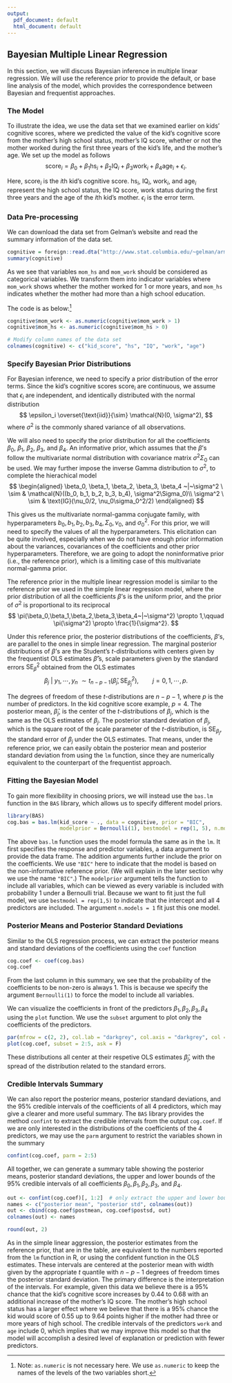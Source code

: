 ```yaml
---
output:
  pdf_document: default
  html_document: default
---
```

## Bayesian Multiple Linear Regression

In this section, we will discuss Bayesian inference in multiple linear regression. We will use the reference prior to provide the default, or base line analysis of the model, which provides the correspondence between Bayesian and frequentist approaches.

### The Model

To illustrate the idea, we use the data set that we examined earlier on kids' cognitive scores, where we predicted the value of the kid's cognitive score from the mother's high school status, mother's IQ score, whether or not the mother worked during the first three years of the kid's life, and the mother's age. We set up the model as follows
$$ \text{score}_i = \beta_0 + \beta_1 \text{hs}_i + \beta_2\text{IQ}_i + \beta_3\text{work}_i + \beta_4 \text{age}_i + \epsilon_i. $$

Here, $\text{score}_i$ is the $i$th kid's cognitive score. $\text{hs}_i$, $\text{IQ}_i$, $\text{work}_i$, and $\text{age}_i$ represent the high school status, the IQ score, work status during the first three years and the age of the $i$th kid's mother. $\epsilon_i$ is the error term. 

### Data Pre-processing

We can download the data set from Gelman's website and read the summary information of the data set.
```r
cognitive = foreign::read.dta("http://www.stat.columbia.edu/~gelman/arm/examples/child.iq/kidiq.dta")
summary(cognitive)
```

As we see that variables `mom_hs` and `mom_work` should be considered as categorical variables. We transform them into indicator variables where `mom_work` shows whether the mother worked for 1 or more years, and `mom_hs` indicates whether the mother had more than a high school education.

The code is as below:^[Note: `as.numeric` is not necessary here. We use `as.numeric` to keep the names of the levels of the two variables short.]

```r
cognitive$mom_work <- as.numeric(cognitive$mom_work > 1)
cognitive$mom_hs <- as.numeric(cognitive$mom_hs > 0)

# Modify column names of the data set
colnames(cognitive) <- c("kid_score", "hs", "IQ", "work", "age")
```

### Specify Bayesian Prior Distributions

For Bayesian inference, we need to specify a prior distribution of the error terms. Since the kid's cognitive scores $\text{score}_i$ are continuous, we assume that $\epsilon_i$ are independent, and identically distributed with the normal distribution
$$ \epsilon_i \overset{\text{iid}}{\sim} \mathcal{N}(0, \sigma^2), $$
where $\sigma^2$ is the commonly shared variance of all observations.

We will also need to specify the prior distribution for all the coefficients $\beta_0,\ \beta_1,\ \beta_2,\ \beta_3$, and $\beta_4$. An informative prior, which assumes that the $\beta$'s follow the multivariate normal distribution with covariance matrix $\sigma^2\Sigma_0$ can be used. We may further impose the inverse Gamma distribution to $\sigma^2$, to complete the hierachical model
$$ 
\begin{aligned}
\beta_0, \beta_1, \beta_2, \beta_3, \beta_4 ~|~\sigma^2 \ \sim & \mathcal{N}((b_0, b_1, b_2, b_3, b_4), \sigma^2\Sigma_0)\\
\sigma^2 \ \sim & \text{IG}(\nu_0/2, \nu_0\sigma_0^2/2) 
\end{aligned}
$$

This gives us the multivariate normal-gamma conjugate family, with hyperparameters $b_0, b_1, b_2, b_3, b_4, \Sigma_0, \nu_0$, and $\sigma_0^2$. For this prior, we will need to specify the values of all the hyperparameters. This elicitation can be quite involved, especially when we do not have enough prior information about the variances, covariances of the coefficients and other prior hyperparameters. Therefore, we are going to adopt the noninformative prior (i.e., the reference prior), which is a limiting case of this multivariate normal-gamma prior.

The reference prior in the multiple linear regression model is similar to the reference prior we used in the simple linear regression model, where the prior distribution of all the coefficients $\beta$'s is the uniform prior, and the prior of $\sigma^2$ is proportional to its reciprocal
$$ \pi(\beta_0,\beta_1,\beta_2,\beta_3,\beta_4~|~\sigma^2) \propto 1,\qquad \pi(\sigma^2) \propto \frac{1}{\sigma^2}. $$

Under this reference prior, the posterior distributions of the coefficients, $\beta$'s, are parallel to the ones in simple linear regression. The marginal posterior distributions of $\beta$'s are the Student's $t$-distributions with centers given by the frequentist OLS estimates  $\hat{\beta}$'s, scale parameters given by the standard errors $\text{SE}_{\hat{\beta}}^2$ obtained from the OLS estimates
$$
\beta_j~|~y_1,\cdots,y_n\ \sim t_{n-p-1}(\hat{\beta}_j, \text{SE}_{\hat{\beta}_j}^2),\qquad j = 0, 1, \cdots, p.
$$

The degrees of freedom of these $t$-distributions are $n-p-1$, where $p$ is the number of predictors. In the kid cognitive score example, $p=4$. The posterior mean, $\hat{\beta}_j$, is the center of the $t$-distributions of $\beta_j$, which is the same as the OLS estimates of $\beta_j$. The posterior standard deviation of $\beta_j$, which is the square root of the scale parameter of the $t$-distribution, is $\text{SE}_{\beta_j}$, the standard error of $\beta_j$ under the OLS estimates. That means, under the reference prior, we can easily obtain the posterior mean and posterior standard deviation from using the `lm` function, since they are numerically equivalent to the counterpart of the frequentist approach.


### Fitting the Bayesian Model

To gain more flexibility in choosing priors, we will instead use the `bas.lm` function in the `BAS` library, which allows us to specify different model priors.

```r
library(BAS)
cog.bas = bas.lm(kid_score ~ ., data = cognitive, prior = "BIC", 
                 modelprior = Bernoulli(1), bestmodel = rep(1, 5), n.models = 1)
```

The above `bas.lm` function uses the model formula the same as in the `lm`. It first specifies the response and predictor variables, a data argument to provide the data frame. The addition arguments further include the prior on the coefficients. We use `"BIC"` here to indicate that the model is based on the non-informative reference prior. (We will explain in the later section why we use the name `"BIC"`.) The `modelprior` argument tells the function to include all variables, which can be viewed as every variable is included with probability 1 under a Bernoulli trial. Because we want to fit just the full model, we use `bestmodel = rep(1,5)` to indicate that the intercept and all 4 predictors are included. The argument `n.models = 1` fit just this one model.


### Posterior Means and Posterior Standard Deviations

Similar to the OLS regression process, we can extract the posterior means and standard deviations of the coefficients using the `coef` function

```r
cog.coef <- coef(cog.bas)
cog.coef
```

From the last column in this summary, we see that the probability of the coefficients to be non-zero is always 1. This is because we specify the argument `Bernoulli(1)` to force the model to include all variables.

We can visualize the coefficients in front of the predictors $\beta_1,\beta_2, \beta_3, \beta_4$ using the `plot` function. We use the `subset` argument to plot only the coefficients of the predictors.

```r
par(mfrow = c(2, 2), col.lab = "darkgrey", col.axis = "darkgrey", col = "darkgrey")
plot(cog.coef, subset = 2:5, ask = F)
```

These distributions all center at their respetive OLS estimates $\hat{\beta}_j$, with the spread of the distribution related to the standard errors. 

### Credible Intervals Summary

We can also report the posterior means, posterior standard deviations, and the 95% credible intervals of the coefficients of all 4 predictors, which may give a clearer and more useful summary. The `BAS` library provides the method `confint` to extract the credible intervals from the output `cog.coef`. If we are only interested in the distributions of the coefficients of the 4 predictors, we may use the `parm` argument to restrict the variables shown in the summary
```r
confint(cog.coef, parm = 2:5)
```

All together, we can generate a summary table showing the posterior means, posterior standard deviations, the upper and lower bounds of the 95% credible intervals of all coefficients $\beta_0, \beta_1, \beta_2, \beta_3$, and $\beta_4$.

```r
out <- confint(cog.coef)[, 1:2]  # only extract the upper and lower bounds of the credible intervals
names <- c("posterior mean", "posterior std", colnames(out))
out <- cbind(cog.coef$postmean, cog.coef$postsd, out)
colnames(out) <- names

round(out, 2)
```

As in the simple linear aggression, the posterior estimates from the reference prior, that are in the table, are equivalent to the numbers reported from the `lm` function in R, or using the confident function in the OLS estimates. These intervals are centered at the posterior mean with width given by  the appropriate $t$ quantile with $n-p-1$ degrees of freedom times the posterior standard deviation. The primary difference is the interpretation of the intervals. For example, given this data we believe there is a 95% chance that the kid's cognitive score increases by 0.44 to 0.68 with an additional increase of the mother's IQ score. The mother's high school status has a larger effect where we believe that there is a 95% chance the kid would score of 0.55 up to 9.64 points higher if the mother had three or more years of high school. The credible intervals of the predictors `work` and `age` include 0, which implies that we may improve this model so that the model will accomplish a desired level of explanation or prediction with fewer predictors. 



